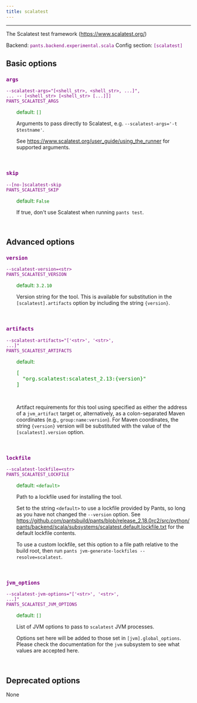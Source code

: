 ```yaml
---
title: scalatest
---
```


---

The Scalatest test framework (https://www.scalatest.org/)

Backend: <span style="color: purple"><code>pants.backend.experimental.scala</code></span>
Config section: <span style="color: purple"><code>[scalatest]</code></span>

## Basic options

<div style="color: purple">

### `args`

  <code>--scalatest-args=&quot;[&lt;shell_str&gt;, &lt;shell_str&gt;, ...]&quot;, ... -- [&lt;shell_str&gt; [&lt;shell_str&gt; [...]]]</code><br>
  <code>PANTS_SCALATEST_ARGS</code><br>
</div>
<div style="padding-left: 2em;">
<span style="color: green">default: <code>[]</code></span>

<br>

Arguments to pass directly to Scalatest, e.g. `--scalatest-args='-t $testname'`.

See https://www.scalatest.org/user_guide/using_the_runner for supported arguments.

</div>
<br>

<div style="color: purple">

### `skip`

  <code>--[no-]scalatest-skip</code><br>
  <code>PANTS_SCALATEST_SKIP</code><br>
</div>
<div style="padding-left: 2em;">
<span style="color: green">default: <code>False</code></span>

<br>

If true, don't use Scalatest when running `pants test`.

</div>
<br>

## Advanced options

<div style="color: purple">

### `version`

  <code>--scalatest-version=&lt;str&gt;</code><br>
  <code>PANTS_SCALATEST_VERSION</code><br>
</div>
<div style="padding-left: 2em;">
<span style="color: green">default: <code>3.2.10</code></span>

<br>

Version string for the tool. This is available for substitution in the `[scalatest].artifacts` option by including the string `{version}`.

</div>
<br>

<div style="color: purple">

### `artifacts`

  <code>--scalatest-artifacts=&quot;['&lt;str&gt;', '&lt;str&gt;', ...]&quot;</code><br>
  <code>PANTS_SCALATEST_ARTIFACTS</code><br>
</div>
<div style="padding-left: 2em;">
<span style="color: green">default: <pre>[
  "org.scalatest:scalatest&lowbar;2.13:{version}"
]</pre></span>

<br>

Artifact requirements for this tool using specified as either the address of a `jvm_artifact` target or, alternatively, as a colon-separated Maven coordinates (e.g., `group:name:version`). For Maven coordinates, the string `{version}` version will be substituted with the value of the `[scalatest].version` option.

</div>
<br>

<div style="color: purple">

### `lockfile`

  <code>--scalatest-lockfile=&lt;str&gt;</code><br>
  <code>PANTS_SCALATEST_LOCKFILE</code><br>
</div>
<div style="padding-left: 2em;">
<span style="color: green">default: <code>&lt;default&gt;</code></span>

<br>

Path to a lockfile used for installing the tool.

Set to the string `<default>` to use a lockfile provided by Pants, so long as you have not changed the `--version` option. See https://github.com/pantsbuild/pants/blob/release_2.18.0rc2/src/python/pants/backend/scala/subsystems/scalatest.default.lockfile.txt for the default lockfile contents.

To use a custom lockfile, set this option to a file path relative to the build root, then run `pants jvm-generate-lockfiles --resolve=scalatest`.

</div>
<br>

<div style="color: purple">

### `jvm_options`

  <code>--scalatest-jvm-options=&quot;['&lt;str&gt;', '&lt;str&gt;', ...]&quot;</code><br>
  <code>PANTS_SCALATEST_JVM_OPTIONS</code><br>
</div>
<div style="padding-left: 2em;">
<span style="color: green">default: <code>[]</code></span>

<br>

List of JVM options to pass to `scalatest` JVM processes.

Options set here will be added to those set in `[jvm].global_options`. Please check the documentation for the `jvm` subsystem to see what values are accepted here.

</div>
<br>

## Deprecated options

None
